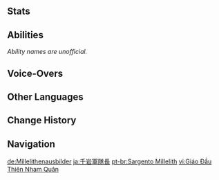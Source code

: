 {{Enemy Infobox
|image    = Enemy Millelith Sergeant Icon.png
|weakpoint = yes
|type     = Quest Enemies
|group    = Millelith
|family   = Other Human Factions
|faction  = Millelith
}}
{{Enemy Intro}}

==Stats==
{{Enemy Stats
|phys_res  = -20%
|hp_ratio  = 2.4
|hp_type   = 1
|atk_ratio = 2
}}

==Abilities==
''Ability names are unofficial.''
{{Enemy Attacks
|name_1 = Stab
|desc_1 = Performs a quick stab with their [[Halberd]], dealing '''100% ATK''' as {{Color|Physical DMG}}.

|name_2 = Swing
|desc_2 = Performs an sideway swing with their Halberd, dealing '''100% ATK''' as {{Color|Physical DMG}}.

|name_3 = 3-Stab Combo
|desc_3 = Performs 3 quick stabs with their Halberd, dealing '''100% ATK''' as {{Color|Physical DMG}} with each stab. This attack is only used as an occasional follow-up to '''Dodge'''.

|name_4 = Lithic Triad
|desc_4 = Winds up and performs 3 slashes with the axe blade of their Halberd, dealing '''100% ATK''' as {{Color|Physical DMG}} with each slash.

|name_5 = Dodge
|desc_5 = Jumps backwards away from the player.

|name_6 = Rally
|desc_6 = The Millelith Sergeant rallies nearby [[Millelith Soldier]]s, causing them to perform '''3-Stab Combo'''.
* '''Taunt''': If there are no Millelith Soldiers actively present, the Millelith Sergeant will do one of two taunting gestures. Leaving him vulnerable for a brief moment.
|caption_6 = Taunt Version 1
|file_6_2 = Millelith Sergeant Rally 2
|caption_6_2 = Taunt Version 2
}}

==Voice-Overs==
{{Stub|Missing Korean transcriptions.[[Category:VO Korean Romanization Missing]]}}
{{VO/Enemy
|enemy                   = Millelith Sergeant
|vo_01_00_title          = Entering Battle
|vo_01_01_file           = VO {lang}{name} - To Arms.ogg
|vo_01_01_tx_en          = To arms!
|vo_01_01_tx_zh          = 列阵，迎敌！
|vo_01_01_tx_ja          = 陣を構え、迎撃開始！
|vo_01_01_tx_ko          = {{tx}}
|vo_01_02_file           = VO {lang}{name} - Who Goes There.ogg
|vo_01_02_tx_en          = Who goes there!?
|vo_01_02_tx_zh          = 谁在那里！
|vo_01_02_tx_ja          = 誰だ！
|vo_01_02_tx_ko          = 거기 누구냐!

|vo_02_00_title          = Stab
|vo_02_01_tx_en          = {{A|VO Millelith Sergeant - Stab 01.ogg}} {{A|VO Millelith Sergeant - Stab 02.ogg}}  {{A|VO Millelith Sergeant - Stab 03.ogg}} {{A|VO Millelith Sergeant - Stab 04.ogg}} {{A|VO Millelith Sergeant - Stab 05.ogg}} 

|vo_03_00_title          = Lithic Triad Initiation
|vo_03_01_file           = VO {lang}{name} - Take This.ogg
|vo_03_01_tx_en          = Take this!
|vo_03_01_tx_zh          = 看招！
|vo_03_01_tx_ja          = くらえ！
|vo_03_01_tx_ko          = 받아라!
|vo_03_02_file           = VO {lang}{name} - Lithic Triad.ogg
|vo_03_02_tx_en          = Lithic triad!
|vo_03_02_tx_zh          = 千岩三式！
|vo_03_02_tx_ja          = 千岩三式！
|vo_03_02_tx_ko          = 천암삼식!

|vo_04_00_title          = Lithic Triad Final Swing/Swing
|vo_04_01_tx_en          = {{A|VO Millelith Sergeant - Lithic Triad Final Swing 01.ogg}} {{A|VO Millelith Sergeant - Lithic Triad Final Swing 02.ogg}}  {{A|VO Millelith Sergeant - Lithic Triad Final Swing 03.ogg}} {{A|VO Millelith Sergeant - Lithic Triad Final Swing 04.ogg}} {{A|VO Millelith Sergeant - Lithic Triad Final Swing 05.ogg}} 

|vo_05_00_title          = Dodging
|vo_05_01_tx_en          = {{A|VO Millelith Sergeant - Dodging 01.ogg}} {{A|VO Millelith Sergeant - Dodging 02.ogg}} 
|vo_05_01_tx_zh          = {{A|VO ZH Millelith Sergeant - Dodging 01.ogg}} {{A|VO ZH Millelith Sergeant - Dodging 02.ogg}} 
|vo_05_01_tx_ja          = {{A|VO JA Millelith Sergeant - Dodging 01.ogg}} {{A|VO JA Millelith Sergeant - Dodging 02.ogg}} 
|vo_05_01_tx_ko          = {{A|VO KO Millelith Sergeant - Dodging 01.ogg}} {{A|VO KO Millelith Sergeant - Dodging 02.ogg}} 

|vo_06_00_title          = Rallying/Taunting
|vo_06_01_file           = VO {lang}{name} - Attack.ogg
|vo_06_01_tx_en          = Attack!
|vo_06_01_tx_zh          = 进攻！
|vo_06_01_tx_ja          = 進め！
|vo_06_01_tx_ko          = {{tx}}
|vo_06_02_file           = VO {lang}{name} - Take The Target Alive.ogg
|vo_06_02_tx_en          = Take the target alive!
|vo_06_02_tx_zh          = 拿下目标！
|vo_06_02_tx_ja          = 覚悟しろ！
|vo_06_02_tx_ko          = {{tx}}

|vo_07_00_title          = Staggered (Heavy)
|vo_07_01_tx_en          = {{A|VO Millelith Sergeant - Staggered Heavy 01.ogg}} {{A|VO Millelith Sergeant - Staggered Heavy 02.ogg}}  {{A|VO Millelith Sergeant - Staggered Heavy 03.ogg}} {{A|VO Millelith Sergeant - Staggered Heavy 04.ogg}} {{A|VO Millelith Sergeant - Staggered Heavy 05.ogg}}

|vo_08_00_title          = Staggered (Light)
|vo_08_01_tx_en          = {{A|VO Millelith Sergeant - Staggered Light 01.ogg}} {{A|VO Millelith Sergeant - Staggered Light 02.ogg}}  {{A|VO Millelith Sergeant - Staggered Light 03.ogg}} {{A|VO Millelith Sergeant - Staggered Light 04.ogg}} {{A|VO Millelith Sergeant - Staggered Light 05.ogg}} 

|vo_09_00_title          = Defeated
|vo_09_01_file           = VO {lang}{name} - Bested.ogg
|vo_09_01_tx_en          = Bested...
|vo_09_01_tx_zh          = 技不如人…
|vo_09_01_tx_ja          = 敗れた…
|vo_09_01_tx_ko          = 아직 실력이 부족해!
|vo_09_02_file           = VO {lang}{name} - Beaten.ogg
|vo_09_02_tx_en          = Beaten...
|vo_09_02_tx_zh          = 战败了…
|vo_09_02_tx_ja          = 俺の負けだ…
|vo_09_02_tx_ko          = 패배했군…
}}

==Other Languages==
{{Other Languages
|en      = Millelith Sergeant
|zhs     = 千岩军教头
|zhs_rm  = Qiānyánjūn Jiàotóu
|zht     = 千岩軍教頭
|zht_rm  = Qiānyánjūn Jiàotóu
|zh_tl   = {{Lex|Millelith|zh}} Instructor
|ja      = 千岩軍隊長
|ja_rm   = Sengangun Taichou
|ja_tl   = {{Lex|Millelith|ja}} Commander
|ko      = 천암군 교관
|ko_tl   = {{Lex|Millelith|ko}} Instructor
|es      = Sargento de la Geoarmada
|es_tl   = {{Lex|Millelith|es}} Sergeant
|fr      = Instructeur des Millelithes
|fr_tl   = Millelith Instructor
|ru      = Сержант Миллелитов
|ru_tl   = Millelith Sergeant
|th      = Millelith Sergeant
|vi      = {{tt|Giáo Đầu|教頭}} {{tt|Thiên Nham Quân|千岩軍}}
|vi_tl   = {{Lex|Millelith|vi}} Instructor
|de      = Millelithenausbilder
|de_tl   = Millelith Instructor
|id      = Millelith Sergeant
|pt      = Sargento Millelith
|pt_tl   = Millelith Sergeant
|tr      = Taşordu Çavuşu
|tr_tl   = <!--use {{Lex|Millelith|tr}}-->
|it      = Sergente dei Milleliti
|it_tl   = 
}}

==Change History==
{{Change History|1.0}}

==Navigation==
{{Enemy Navbox|Special}}

[[de:Millelithenausbilder]]
[[ja:千岩軍隊長]]
[[pt-br:Sargento Millelith]]
[[vi:Giáo Đầu Thiên Nham Quân]]